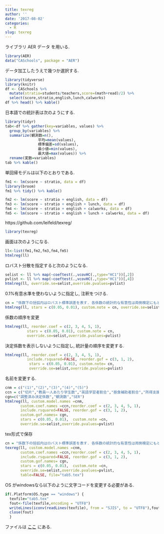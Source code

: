 ```yaml
---
title: texreg
author: ''
date: '2017-08-02'
categories:
  - R
slug: texreg
---
```



ライブラリ AER データ を用いる.
```r
library(AER)
data("CASchools", package = "AER")
```

データ加工したうえで幾つか選択する.
```r
library(tidyverse)
library(knitr)
df <- CASchools %>% 
  mutate(stratio=students/teachers,score=(math+read)/2) %>%
  select(score,stratio,english,lunch,calworks)
df %>% head() %>% kable()
```

日本語での統計表は次のようにする.
```r
library(tidyr)
tab<-df %>% gather(key=variables, values) %>%
  group_by(variables) %>%
  summarize(観測数=n(),
               平均=mean(values),
               標準偏差=sd(values),
               最小値=min(values),
               最大値=max(values)) %>%
  rename(変数=variables)
tab %>% kable()
```

単回帰モデルは以下のとおりである.
```r
fm1 <- lm(score ~ stratio, data = df)
library(broom)
fm1 %>% tidy() %>% kable()
```

```r
fm2 <- lm(score ~ stratio + english, data = df)
fm3 <- lm(score ~ stratio + english + lunch, data = df)
fm4 <- lm(score ~ stratio + english + calworks, data = df)
fm5 <- lm(score ~ stratio + english + lunch + calworks, data = df)
```

https://github.com/leifeld/texreg/
```r
library(texreg)
```

画面は次のようになる.
```r
ll<-list(fm1,fm2,fm3,fm4,fm5)
htmlreg(ll)
```

ロバスト分散を指定すると次のようになる.
```r
selist <- ll %>% map(~coeftest(.,vcovHC(.,type="HC1"))[,2])
pvlist <- ll %>% map(~coeftest(.,vcovHC(.,type="HC1"))[,4])
htmlreg(ll, override.se=selist,override.pvalues=pvlist)
```

0.1%有意水準を使わないように指定し, 注釈をつける.

```r
cn = "係数下の括弧内はロバスト標準誤差を表す. 各係数の統計的な有意性は両側検定にもとづいてテストされる. 個々の係数は, 5%水準 (*), 1%水準 (**) でそれぞれ有意."
htmlreg(ll, stars = c(0.05, 0.01), custom.note = cn, override.se=selist,override.pvalues=pvlist)
```

係数の順序を変更
```r
htmlreg(ll, reorder.coef = c(2, 3, 4, 5, 1),
          stars = c(0.05, 0.01), custom.note = cn,
          override.se=selist,override.pvalues=pvlist)
```

決定係数を表示しないように指定し, 統計量の順序を変更する.
```r
htmlreg(ll, reorder.coef = c(2, 3, 4, 5, 1),
          include.rsquared=FALSE, reorder.gof = c(3, 1, 2),
           stars = c(0.05, 0.01), custom.note= cn,
           override.se=selist,override.pvalues=pvlist)
```

名前を変更する.
```r
cnm = c("(1)","(2)","(3)","(4)","(5)")
ccn = c("切片","教員一人あたり学生数","英語学習者割合","昼食補助者割合","所得支援家計")
cgn=c("調整済み決定係数","観測数","SER")
htmlreg(ll, custom.model.names =cnm,
       custom.coef.names =ccn,reorder.coef = c(2, 3, 4, 5, 1),
       include.rsquared=FALSE, reorder.gof = c(3, 1, 2),
       custom.gof.names= cgn, 
       stars = c(0.05, 0.01),  custom.note =cn, 
       override.se=selist,override.pvalues=pvlist)
```

tex形式で保存
```r
cn = "係数下の括弧内はロバスト標準誤差を表す. 各係数の統計的な有意性は両側検定にもとづいてテストされる. 個々の係数は, 5\\%水準 (*), 1\\%水準 (**) でそれぞれ有意."
texreg(ll, custom.model.names =cnm,
       custom.coef.names =ccn,reorder.coef = c(2, 3, 4, 5, 1),
       include.rsquared=FALSE, reorder.gof = c(3, 1, 2),
       custom.gof.names= cgn, 
       stars = c(0.05, 0.01),  custom.note =cn, 
       override.se=selist,override.pvalues=pvlist,
       table=FALSE, file="tab5.tex")
```
OS がwindowsなら以下のように文字コードを変更する必要がある.
```r
if(.Platform$OS.type == "windows") {
  texfile="tab5.tex"
  fout<-file(texfile,encoding = "UTF8")
  writeLines(iconv(readLines(texfile), from = "SJIS", to = "UTF8"),fout)
  close(fout)
  }
```

ファイルは [ここ](https://github.com/kenjimyzk/test-blogdown/blob/master/content/post/tab5.tex) にある.